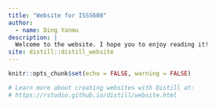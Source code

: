 ```yaml
---
title: "Website for ISSS608"
author: 
  - name: Ding Yanmu
description: |
  Welcome to the website. I hope you to enjoy reading it!
site: distill::distill_website
---
```


```r
knitr::opts_chunk$set(echo = FALSE, warning = FALSE)

# Learn more about creating websites with Distill at:
# https://rstudio.github.io/distill/website.html

```
